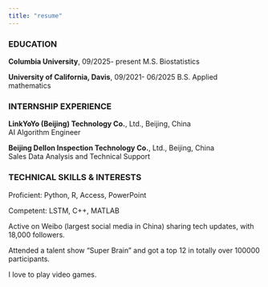 ```yaml
---
title: "resume"
---
```

### EDUCATION

**Columbia University**, 09/2025- present M.S. Biostatistics 

**University of California, Davis**, 09/2021- 06/2025 B.S. Applied mathematics

### INTERNSHIP EXPERIENCE

**LinkYoYo (Beijing) Technology Co.**, Ltd., Beijing, China   
AI Algorithm Engineer

**Beijing Dellon Inspection Technology Co.**, Ltd., Beijing, China    
Sales Data Analysis and Technical Support

### TECHNICAL SKILLS & INTERESTS

Proficient: Python, R, Access, PowerPoint

Competent: LSTM, C++, MATLAB

Active on Weibo (largest social media in China) sharing tech updates, with 18,000 followers.

Attended a talent show “Super Brain” and got a top 12 in totally over 100000 participants.

I love to play video games. 
